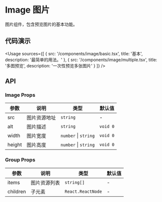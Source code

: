 
# Image 图片

图片组件，包含预览图片的基本功能。

## 代码演示

<Usage
  sources={[
    {
      src: '/components/image/basic.tsx',
      title: '基本',
      description: '最简单的用法。'
    },
    {
      src: '/components/image/multiple.tsx',
      title: '多图预览',
      description: '一次性预览多张图片'
    }
  ]}
/>

## API

### Image Props

| 参数   | 说明         | 类型                 | 默认值   |
| ------ | ------------ | -------------------- | -------- |
| src    | 图片资源地址 | `string`             | -        |
| alt    | 图片描述     | `string`             | `void 0` |
| width  | 图片宽度     | `number` \| `string` | `void 0` |
| height | 图片高度     | `number` \| `string` | `void 0` |

### Group Props

| 参数     | 说明         | 类型              | 默认值 |
| -------- | ------------ | ----------------- | ------ |
| items    | 图片资源列表 | `string[]`        | -      |
| children | 子元素       | `React.ReactNode` | -      |
